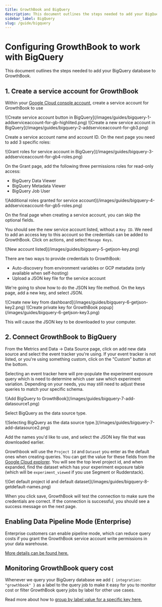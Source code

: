 ```yaml
---
title: GrowthBook and BigQuery
description: This document outlines the steps needed to add your BigQuery database to GrowthBook.
sidebar_label: BigQuery
slug: /guide/bigquery
---
```



# Configuring GrowthBook to work with BigQuery

This document outlines the steps needed to add your BigQuery database to GrowthBook.

## 1. Create a service account for GrowthBook

Within your [Google Cloud console account](https://console.cloud.google.com/iam-admin/serviceaccounts), create a service account for GrowthBook to use

<MaxWidthImage border maxWidth={1000}>
  ![Create service account button in BigQuery](/images/guides/bigquery-1-addserviceaccount-for-gb-highlited.png)
</MaxWidthImage>

<MaxWidthImage border maxWidth={500}>
  ![Create a new service account in BigQuery](/images/guides/bigquery-2-addserviceaccount-for-gb3.png)
</MaxWidthImage>

Create a service account name and account ID. On the next page you need to add 3 specific roles:

<MaxWidthImage border maxWidth={500}>
  ![Grant roles for service account in BigQuery](/images/guides/bigquery-3-addserviceaccount-for-gb4-roles.png)
</MaxWidthImage>

On the Grant page, add the following three permissions roles for read-only access:

- BigQuery Data Viewer
- BigQuery Metadata Viewer
- BigQuery Job User

<MaxWidthImage border maxWidth={500}>
  ![Additional roles granted for service account](/images/guides/bigquery-4-addserviceaccount-for-gb5-roles.png)
</MaxWidthImage>

On the final page when creating a service account, you can skip the optional fields.

You should see the new service account listed, without a `Key ID`. We need to add an access key to this account so the
credentials can be added to GrowthBook. Click on actions, and select `Manage Keys`.

<MaxWidthImage border maxWidth={1000}>
  ![New account listed](/images/guides/bigquery-5-getjson-key.png)
</MaxWidthImage>

There are two ways to provide credentials to GrowthBook:

- Auto-discovery from environment variables or GCP metadata (only available when self-hosting)
- Upload a JSON key file for the service account

We're going to show how to do the JSON key file method. On the keys page, add a new key, and select JSON.

<MaxWidthImage border maxWidth={1000}>
  ![Create new key from dashboard](/images/guides/bigquery-6-getjson-key2.png)
</MaxWidthImage>

<MaxWidthImage maxWidth={500}>
  ![Create private key for GrowthBook popup](/images/guides/bigquery-6-getjson-key3.png)
</MaxWidthImage>

This will cause the JSON key to be downloaded to your computer.

## 2. Connect GrowthBook to BigQuery

From the Metrics and Data → Data Source page, click on add new data source and select the event tracker you're using. If your event tracker is not listed, or you're using something custom, click on the "Custom" button at the bottom.

Selecting an event tracker here will pre-populate the experiment exposure query which is need to determine which user saw which experiment
variation. Depending on your needs, you may still need to adjust these queries to match your specific schema.

<MaxWidthImage maxWidth={500}>
  ![Add BigQuery to GrowthBook](/images/guides/bigquery-7-add-datasource1.png)
</MaxWidthImage>

Select BigQuery as the data source type.

<MaxWidthImage maxWidth={500}>
  ![Selecting BigQuery as the data source type.](/images/guides/bigquery-7-add-datasource2.png)
</MaxWidthImage>

Add the names you'd like to use, and select the JSON key file that was downloaded earlier.

Growthbook will use the `Project Id` and `Dataset` you enter as the default ones when creating queries.
You can get the value for these fields from the [Google Cloud explorer](https://console.cloud.google.com/bigquery).
You will see the top level project id, and when expanded, find the dataset which has your experiment exposure
table (which will be `experiment_viewed` if you use Segment or Rudderstack).

<MaxWidthImage maxWidth={500} border>
  ![Get default project id and default dataset](/images/guides/bigquery-8-getdefault-names.png)
</MaxWidthImage>

When you click save, GrowthBook will test the connection to make sure the credentials are correct. If the connection is successful, you should see a success message on the next page.

## Enabling Data Pipeline Mode (Enterprise)

Enterprise customers can enable pipeline mode, which can reduce query costs if you grant the GrowthBook service account write permissions in your data warehouse.

[More details can be found here.](/app/data-pipeline)

## Monitoring GrowthBook query cost

Whenever we query your BigQuery database we add `{ integration: "growthbook" }` as a label to the query job to make it easy for you to monitor cost or filter GrowthBook query jobs by label for other use cases.

Read more about how to [group by label value for a specific key here.](https://cloud.google.com/billing/docs/how-to/bq-examples#group_by_label_value_for_a_specific_key)
